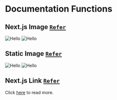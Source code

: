 # Documentation Functions

## Next.js Image [`Refer`](https://nextra.site/docs/guide/image)


 
<Image src="/images/charanquartz.png" alt="Hello" width={500} height={500} />


 
<Image src="https://assets.charanquartz.vercel.app/a/w/docs.assets/charanquartz.png" alt="Hello" width={500} height={500} />

## Static Image [`Refer`](https://nextra.site/docs/guide/image)
![Hello](//images/charanquartz.png)
![Hello](https://assets.charanquartz.vercel.app/a/w/docs.assets/charanquartz.png)

## Next.js Link [`Refer`](https://nextra.site/docs/guide/link)
Click [here](/about) to read more.



